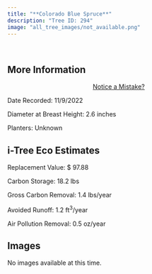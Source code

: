 ```yaml
---
title: "**Colorado Blue Spruce**"
description: "Tree ID: 294"
image: "all_tree_images/not_available.png"
---
```


<br>

## **More Information**
::: column-margin
<center><a class="button" href="https://forms.gle/W6f5nwYxrM33hF4f7">Notice a Mistake?</a></center>
:::


Date Recorded:  11/9/2022

Diameter at Breast Height:  2.6  inches

Planters:  Unknown

## **i-Tree Eco Estimates**


 Replacement Value: $ 97.88

 Carbon Storage:  18.2  lbs

 Gross Carbon Removal:  1.4  lbs/year

 Avoided Runoff:  1.2  ft<sup>3</sup>/year

 Air Pollution Removal:  0.5  oz/year

## **Images**

No images available at this time.
